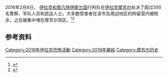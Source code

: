 {{Infobox civilian attack|title=2016年摩苏尔大屠杀|partof=[[伊拉克內戰_(2014年–2017年)|伊拉克內戰 (2014–2017)]]|location=[[伊拉克|伊拉克]][[摩苏尔|摩苏尔]]|date=2016年2月8日|timezone=[[UTC+03:00|UTC+03:00]]|type=行刑处决|fatalities=300|injuries=0|perpetrator=[[伊拉克和黎凡特伊斯兰国|伊拉克和黎凡特伊斯兰国]]}}
{{Campaignbox 伊拉克內戰}}
2016年2月8日， [[伊斯兰国|伊拉克和黎凡特伊斯兰国]]行刑队在[[伊拉克|伊拉克]][[摩苏尔|摩苏尔]]处决了超过300名警察、军队人员和民运人士。大多数受害者在该市及周边地区的拘留营内被枪杀，之后被集中埋在摩苏尔郊区。<ref>{{Cite web|title=ISIS executes 300 police and army personnel, civil activists in Mosul|url=http://www.iraqinews.com/iraq-war/isis-executes-300-police-and-army-personnel-civil-activists-in-mosul/|author=Loaa Adel|date=8 February 2016|work=Iraqi News|accessdate=2020-09-18|archive-date=2020-02-14|archive-url=https://web.archive.org/web/20200214135533/https://www.iraqinews.com/iraq-war/isis-executes-300-police-and-army-personnel-civil-activists-in-mosul/|dead-url=no}}</ref><ref>{{Cite web|title=Isis executes 300 Iraqi army troops and civilian activists in Mosul after US-led air strikes on city|url=https://www.independent.co.uk/news/world/middle-east/isis-executes-300-iraqi-army-troops-and-civilian-activists-in-mosul-after-us-led-air-strikes-on-city-a6861311.html|accessdate=11 February 2017|author=Mortimer|date=8 February 2016|first=Caroline|work=[[The_Independent|The Independent]]|archive-date=2020-03-19|archive-url=https://web.archive.org/web/20200319201517/https://www.independent.co.uk/news/world/middle-east/isis-executes-300-iraqi-army-troops-and-civilian-activists-in-mosul-after-us-led-air-strikes-on-city-a6861311.html|dead-url=no}}</ref> 

== 参考资料 ==
{{Reflist}}
{{犯罪小作品}}
{{ISIL}}
[[Category:2016年伊拉克恐怖活動|Category:2016年伊拉克恐怖活動]]
[[Category:2016年屠殺|Category:2016年屠殺]]
[[Category:摩苏尔历史|Category:摩苏尔历史]]